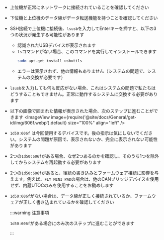 * 上位機が正常にネットワークに接続されていることを確認してください
* 下位機と上位機のデータ線がデータ転送機能を持つことを確認してください
* SSH接続で上位機に接続後、`lsusb`を入力してEnterキーを押すと、以下の3つの状況が発生する可能性があります
    * 認識されたUSBデバイスが表示されます
    * `ls`コマンドがない場合、このコマンドを実行してインストールできます
        ```bash
        sudo apt-get install usbutils
        ```
    * エラーは表示されず、他の情報もありません（システムの問題で、システムの交換が必要です）
* `lsusb`を入力しても何も反応がない場合、これはシステムの問題で私たちはどうすることもできません。正常に動作するシステムに交換する必要があります
* 以下の画像で囲まれた情報が表示された場合、次のステップに進むことができます
    <ImageView image={require('@site/docs/General/get-id/img/606f.webp').default} size="100%" align="left" />
* `1d50:606f` は今回使用するデバイスです。後の指示は気にしないでください。システムの問題が原因で、表示されないか、完全に表示されない可能性があります
* 2つの`1d50:606f`がある場合、なぜ2つあるのかを確認し、そのうち1つを除外してからシステムを再起動する必要があります
* 2つの`1d50:606f`があると、後続の書き込みとファームウェア接続に影響を与えます。例えば、`FLY MINI PAD`の場合は、他のCANブリッジデバイスを使用せず、内蔵UTOCのみを使用することをお勧めします
* `1d50:606f`がない場合は、データ線が正しく接続されているか、ファームウェアが正しく書き込まれているかを確認してください

    :::warning 注意事項

    `1d50:606f`がある場合にのみ次のステップに進むことができます

    :::